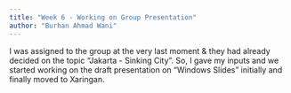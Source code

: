 ```yaml
---
title: "Week 6 - Working on Group Presentation"
author: "Burhan Ahmad Wani"
---
```


I was assigned to the group at the very last moment & they had already decided on the topic "Jakarta - Sinking City". So, I gave my inputs and we started working on the draft presentation on "Windows Slides" initially and finally moved to Xaringan.